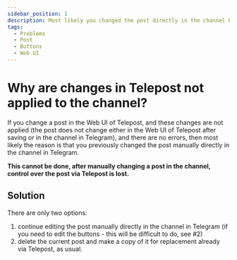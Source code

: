 ```yaml
---
sidebar_position: 1
description: Most likely you changed the post directly in the channel before
tags:
  - Problems
  - Post
  - Buttons
  - Web UI
---
```


# Why are changes in Telepost not applied to the channel?

If you change a post in the Web UI of Telepost, and these changes are not applied (the post does not change either in the Web UI of Telepost after saving or in the channel in Telegram), and there are no errors, then most likely the reason is that you previously changed the post manually directly in the channel in Telegram.

**This cannot be done, after manually changing a post in the channel, control over the post via Telepost is lost.**

## Solution

There are only two options:

1. continue editing the post manually directly in the channel in Telegram (if you need to edit the buttons - this will be difficult to do, see #2)
1. delete the current post and make a copy of it for replacement already via Telepost, as usual.
